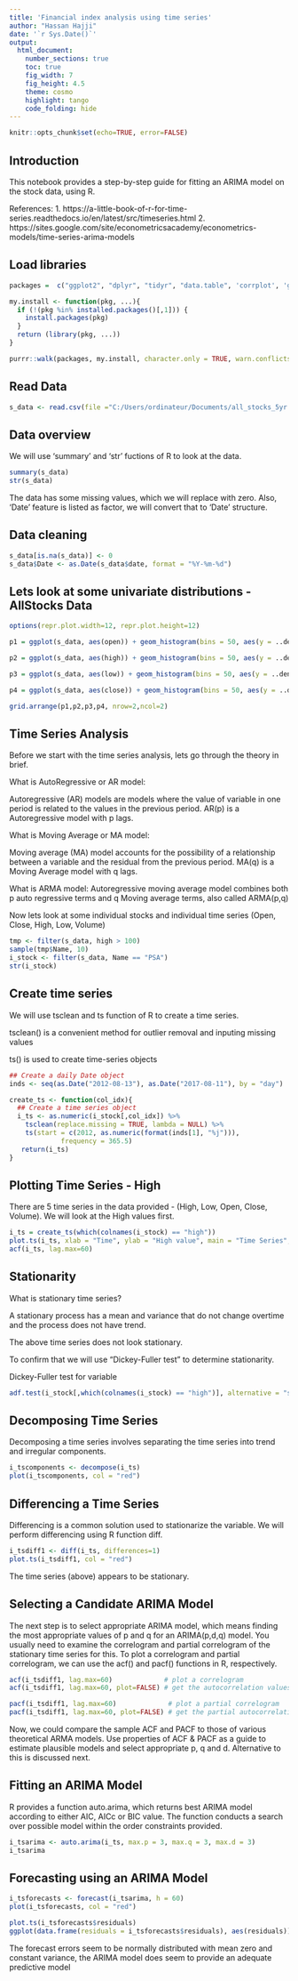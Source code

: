 ---
title: 'Financial index analysis using time series'
author: "Hassan Hajji"
date: '`r Sys.Date()`'
output:
  html_document:
    number_sections: true
    toc: true
    fig_width: 7
    fig_height: 4.5
    theme: cosmo
    highlight: tango
    code_folding: hide
---

```{r setup, include=FALSE, echo=FALSE}
knitr::opts_chunk$set(echo=TRUE, error=FALSE)
```

## Introduction
This notebook provides a step-by-step guide for fitting an ARIMA model on the stock data, using R.

References:
1. https://a-little-book-of-r-for-time-series.readthedocs.io/en/latest/src/timeseries.html
2. https://sites.google.com/site/econometricsacademy/econometrics-models/time-series-arima-models

## Load libraries 
```{r, warning=FALSE}
packages =  c("ggplot2", "dplyr", "tidyr", "data.table", 'corrplot', 'gridExtra', 'forecast', 'tseries', 'TSA', 'tibble', 'TTR')

my.install <- function(pkg, ...){
  if (!(pkg %in% installed.packages()[,1])) {
    install.packages(pkg)
  }
  return (library(pkg, ...))
}

purrr::walk(packages, my.install, character.only = TRUE, warn.conflicts = FALSE)
```

## Read Data
```{r}
s_data <- read.csv(file ="C:/Users/ordinateur/Documents/all_stocks_5yr.csv")
```

## Data overview
We will use 'summary' and 'str' fuctions of R to look at the data.
```{r}
summary(s_data)
str(s_data)
```

The data has some missing values, which we will replace with zero. Also, 'Date' feature is listed as factor, we will convert that to 'Date' structure.

## Data cleaning
```{r}
s_data[is.na(s_data)] <- 0
s_data$Date <- as.Date(s_data$date, format = "%Y-%m-%d")
```

## Lets look at some univariate distributions - AllStocks Data
```{r}
options(repr.plot.width=12, repr.plot.height=12) 

p1 = ggplot(s_data, aes(open)) + geom_histogram(bins = 50, aes(y = ..density..), col = "red", fill = "red", alpha = 0.3) + geom_density()# + xlim(c(0, 1000))

p2 = ggplot(s_data, aes(high)) + geom_histogram(bins = 50, aes(y = ..density..), col = "red", fill = "red", alpha = 0.3) + geom_density()# + xlim(c(0, 1000))

p3 = ggplot(s_data, aes(low)) + geom_histogram(bins = 50, aes(y = ..density..), col = "red", fill = "red", alpha = 0.3) + geom_density()# + xlim(c(0, 1000))

p4 = ggplot(s_data, aes(close)) + geom_histogram(bins = 50, aes(y = ..density..), col = "red", fill = "red", alpha = 0.3) + geom_density()# + xlim(c(0, 1000))

grid.arrange(p1,p2,p3,p4, nrow=2,ncol=2)
```

## Time Series Analysis

Before we start with the time series analysis, lets go through the theory in brief.

What is AutoRegressive or AR model:

Autoregressive (AR) models are models where the value of variable in one period is related to the values in the previous period.
AR(p) is a Autoregressive model with p lags.
  
What is Moving Average or MA model:

Moving average (MA) model accounts for the possibility of a relationship between a variable and the residual from the previous period.
MA(q) is a Moving Average model with q lags.

What is ARMA model:
Autoregressive moving average model combines both p auto regressive terms and q Moving average terms, also called ARMA(p,q)

  
Now lets look at some individual stocks and individual time series (Open, Close, High, Low, Volume)

```{r}
tmp <- filter(s_data, high > 100) 
sample(tmp$Name, 10)
i_stock <- filter(s_data, Name == "PSA")
str(i_stock)
```

## Create time series
We will use tsclean and ts function of R to create a time series. 

tsclean() is a convenient method for outlier removal and inputing missing values

ts() is used to create time-series objects
```{r}
## Create a daily Date object
inds <- seq(as.Date("2012-08-13"), as.Date("2017-08-11"), by = "day")

create_ts <- function(col_idx){
  ## Create a time series object
  i_ts <- as.numeric(i_stock[,col_idx]) %>%
    tsclean(replace.missing = TRUE, lambda = NULL) %>%
    ts(start = c(2012, as.numeric(format(inds[1], "%j"))),
             frequency = 365.5)
   return(i_ts)
}
```


## Plotting Time Series - High

There are 5 time series in the data provided - (High, Low, Open, Close, Volume). We will look at the High values first.

```{r}
i_ts = create_ts(which(colnames(i_stock) == "high"))
plot.ts(i_ts, xlab = "Time", ylab = "High value", main = "Time Series", col = "red")
acf(i_ts, lag.max=60) 
```

## Stationarity
What is stationary time series?

  A stationary process has a mean and variance that do not change overtime and the process does not have trend.
  
  The above time series does not look stationary.
  
  To confirm that we will use "Dickey-Fuller test" to determine stationarity. 
  
Dickey-Fuller test for variable

```{r}
adf.test(i_stock[,which(colnames(i_stock) == "high")], alternative = "stationary", k = 0)
```

## Decomposing Time Series
Decomposing a time series involves separating the time series into trend and irregular components.

```{r}
i_tscomponents <- decompose(i_ts)
plot(i_tscomponents, col = "red")
```

## Differencing a Time Series
Differencing is a common solution used to stationarize the variable.
We will perform differencing using R function diff.
```{r}
i_tsdiff1 <- diff(i_ts, differences=1)
plot.ts(i_tsdiff1, col = "red")
```

The time series (above) appears to be stationary.

## Selecting a Candidate ARIMA Model
The next step is to select appropriate ARIMA model, which means finding the most appropriate values of p and q for an ARIMA(p,d,q) model. You usually need to examine the correlogram and partial correlogram of the stationary time series for this.
To plot a correlogram and partial correlogram, we can use the acf() and pacf() functions in R, respectively.

```{r}
acf(i_tsdiff1, lag.max=60)             # plot a correlogram
acf(i_tsdiff1, lag.max=60, plot=FALSE) # get the autocorrelation values
```


```{r}
pacf(i_tsdiff1, lag.max=60)             # plot a partial correlogram
pacf(i_tsdiff1, lag.max=60, plot=FALSE) # get the partial autocorrelation values
```

Now, we could compare the sample ACF and PACF to those of various theoretical ARMA models. Use properties of ACF & PACF as a guide to estimate plausible models and select appropriate p, q and d. Alternative to this is discussed next.

## Fitting an ARIMA Model
R provides a function auto.arima, which returns best ARIMA model according to either AIC, AICc or BIC value. The function conducts a search over possible model within the order constraints provided.
  
```{r}
i_tsarima <- auto.arima(i_ts, max.p = 3, max.q = 3, max.d = 3)
i_tsarima
```

## Forecasting using an ARIMA Model
```{r}
i_tsforecasts <- forecast(i_tsarima, h = 60)
plot(i_tsforecasts, col = "red")
```

```{r}
plot.ts(i_tsforecasts$residuals)
ggplot(data.frame(residuals = i_tsforecasts$residuals), aes(residuals)) + geom_histogram(bins = 50, aes(y = ..density..), col = "red", fill = "red", alpha = 0.3) + geom_density()
```

The forecast errors seem to be normally distributed with mean zero and constant variance, the ARIMA model does seem to provide an adequate predictive model

